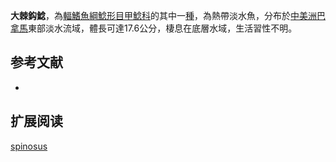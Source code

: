 {{Speciesbox
| name = 大棘鈎鯰
| image = 
| image_width = 250px
| image_caption = 
| status = LC
| status_system = IUCN3.1
| genus = Ancistrus
| species = spinosus
| authority = Meek & Hildebrand, 1916
| synonyms = 
}}

'''大棘鈎鯰'''，為[[輻鰭魚綱|輻鰭魚綱]][[鯰形目|鯰形目]][[甲鯰科|甲鯰科]]的其中一[[種|種]]，為熱帶淡水魚，分布於[[中美洲|中美洲]][[巴拿馬|巴拿馬]]東部淡水流域，體長可達17.6公分，棲息在底層水域，生活習性不明。

==参考文献==
*{{FishBase_species|genus=Ancistrus|species=spinosus|year=2014|month=11}}

== 扩展阅读 ==
{{refbegin}}
{{wikispecies-inline|Ancistrus spinosus|大棘鈎鯰}}
{{refend}}
{{Taxonbar|from=Q5506095}}

[[Category:鈎鯰屬|spinosus]]